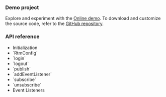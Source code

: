 <PlatformWrapper platform="web">

### Demo project

Explore and experiment with the [<Vg k="SIG" /> Online demo](https://digitallysavvy.github.io/RTM2/). To download and customize the source code, refer to the [GitHub repository](https://github.com/digitallysavvy/RTM2). 

### API reference

* <Link to="{{Global.API_REF_SIG_WEB}}#initialization">Initialization</Link>
* <Link to="{{Global.API_REF_SIG_ANDROID}}#configrtmpropsag_platform">`RtmConfig`</Link>
* <Link to="{{Global.API_REF_SIG_WEB}}#configloginpropsag_platform">`login`</Link>
* <Link to="{{Global.API_REF_SIG_WEB}}#configlogoutpropsag_platform">`logout`</Link>
* <Link to="{{Global.API_REF_SIG_WEB}}#messagepublishpropsag_platform">`publish`</Link>
* <Link to="{{Global.API_REF_SIG_WEB}}#add-event-listeners">`addEventListener`</Link>
* <Link to="{{Global.API_REF_SIG_WEB}}#channelsubscribepropsag_platform">`subscribe`</Link>
* <Link to="{{Global.API_REF_SIG_WEB}}#channelunsubscribepropsag_platform">`unsubscribe`</Link>
* <Link to="{{Global.API_REF_SIG_WEB}}#event-listeners">Event Listeners</Link>

</PlatformWrapper>